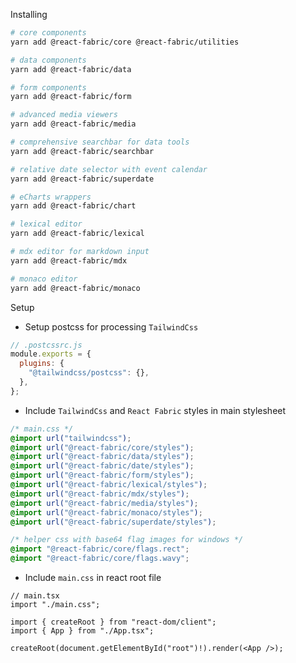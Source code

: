 
<Meta title="Using the library" />

<Title>Using the library</Title>

<Subheading>Installing</Subheading>

```bash
# core components
yarn add @react-fabric/core @react-fabric/utilities

# data components
yarn add @react-fabric/data

# form components
yarn add @react-fabric/form

# advanced media viewers
yarn add @react-fabric/media

# comprehensive searchbar for data tools
yarn add @react-fabric/searchbar

# relative date selector with event calendar
yarn add @react-fabric/superdate

# eCharts wrappers
yarn add @react-fabric/chart

# lexical editor
yarn add @react-fabric/lexical

# mdx editor for markdown input
yarn add @react-fabric/mdx

# monaco editor
yarn add @react-fabric/monaco

```

<Subheading>Setup</Subheading>

- Setup postcss for processing `TailwindCss`

```js
// .postcssrc.js
module.exports = {
  plugins: {
    "@tailwindcss/postcss": {},
  },
};
```

- Include `TailwindCss` and `React Fabric` styles in main stylesheet

```css
/* main.css */
@import url("tailwindcss");
@import url("@react-fabric/core/styles");
@import url("@react-fabric/data/styles");
@import url("@react-fabric/date/styles");
@import url("@react-fabric/form/styles");
@import url("@react-fabric/lexical/styles");
@import url("@react-fabric/mdx/styles");
@import url("@react-fabric/media/styles");
@import url("@react-fabric/monaco/styles");
@import url("@react-fabric/superdate/styles");

/* helper css with base64 flag images for windows */
@import "@react-fabric/core/flags.rect";
@import "@react-fabric/core/flags.wavy";
```

- Include `main.css` in react root file

```tsx
// main.tsx
import "./main.css";

import { createRoot } from "react-dom/client";
import { App } from "./App.tsx";

createRoot(document.getElementById("root")!).render(<App />);
```
